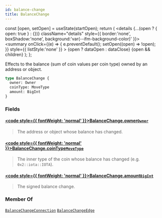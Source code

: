```yaml
---
id: balance-change
title: BalanceChange
---
```









  const [open, setOpen] = useState(startOpen);
  return (
    <details {...(open ? { open: true } : {})} className="details" style={{ border:'none', boxShadow:'none', background:'var(--ifm-background-color)' }}>
      <summary
        onClick={(e) => {
          e.preventDefault();
          setOpen((open) => !open);
        }}
        style={{ listStyle:'none' }}
      >
      {open ? dataOpen : dataClose}
      </summary>
      {open && children}
    </details>
  );
};








Effects to the balance (sum of coin values per coin type) owned by an
address or object.


```graphql
type BalanceChange {
  owner: Owner
  coinType: MoveType
  amount: BigInt
}
```




### Fields

#### [<code style={{ fontWeight: 'normal' }}>BalanceChange.<b>owner</b></code>](#)<Bullet />[`Owner`](/references/iota-api/iota-graphql/reference/types/objects/owner) <Badge class="badge badge--secondary" text="object"/> 
> 
> 
> The address or object whose balance has changed.
> 

#### [<code style={{ fontWeight: 'normal' }}>BalanceChange.<b>coinType</b></code>](#)<Bullet />[`MoveType`](/references/iota-api/iota-graphql/reference/types/objects/move-type) <Badge class="badge badge--secondary" text="object"/> 
> 
> 
> The inner type of the coin whose balance has changed (e.g.
> `0x2::iota::IOTA`).
> 

#### [<code style={{ fontWeight: 'normal' }}>BalanceChange.<b>amount</b></code>](#)<Bullet />[`BigInt`](/references/iota-api/iota-graphql/reference/types/scalars/big-int) <Badge class="badge badge--secondary" text="scalar"/> 
> 
> 
> The signed balance change.
> 





### Member Of

[`BalanceChangeConnection`](/references/iota-api/iota-graphql/reference/types/objects/balance-change-connection)  <Badge class="badge badge--secondary" text="object"/><Bullet />[`BalanceChangeEdge`](/references/iota-api/iota-graphql/reference/types/objects/balance-change-edge)  <Badge class="badge badge--secondary" text="object"/>

